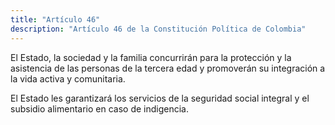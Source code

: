 ```yaml
---
title: "Artículo 46"
description: "Artículo 46 de la Constitución Política de Colombia"
---
```

El Estado, la sociedad y la familia
concurrirán para la protección y la asistencia de las
personas de la tercera edad y promoverán su integración a la vida activa y comunitaria.

El Estado les garantizará los servicios de la seguridad social integral y el subsidio alimentario en
caso de indigencia.

